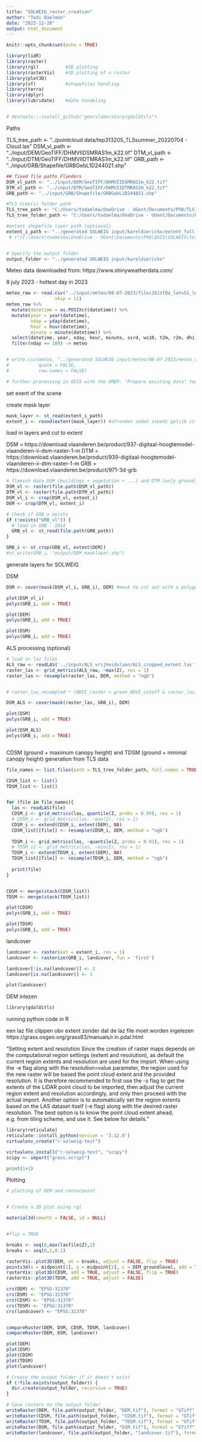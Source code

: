 ```yaml
---
title: "SOLWEIG_raster_creation"
author: "Todi Daelman"
date: "2023-12-20"
output: html_document
---
```


```r
knitr::opts_chunk$set(echo = TRUE)

library(lidR)
library(raster)
library(rgl)          #3D plotting
library(rasterVis)    #3D plotting of a raster
library(plot3D)
library(sf)           #shapefiles handling
library(terra)
library(dplyr)
library(lubridate)    #date handeling


# devtools:::install_github("gearslaboratory/gdalUtils")

```

Paths

TLS_tree_path <- "../pointcloud data/tep313205_TLSsummer_20220704 - Cloud.las"
DSM_vl_path <- "../input/DEM/GeoTIFF/DHMVIIDSMRAS1m_k22.tif"
DTM_vl_path <- "../input/DTM/GeoTIFF/DHMVIIDTMRAS1m_k22.tif"
GRB_path <- "../input/GRB/Shapefile/GRBGebL1D244021.shp"

```r
## fixed file paths Flanders
DSM_vl_path <- "../input/DEM/GeoTIFF/DHMVIIDSMRAS1m_k22.tif"
DTM_vl_path <- "../input/DTM/GeoTIFF/DHMVIIDTMRAS1m_k22.tif"
GRB_path <- "../input/GRB/Shapefile/GRBGebL1D244021.shp"

#TLS tree(s) folder path
TLS_tree_path <- "C:/Users/todaelma/OneDrive - UGent/Documents/PhD/TLS trees/summer2021/kareldierickx_2/bomengeknipt - POINTCLOUDS - kareldierickx_tree1.las"
TLS_tree_folder_path <- "C:/Users/todaelma/OneDrive - UGent/Documents/PhD/TLS trees/summer2021/kareldierickx_processed/"

#extent shapefile layer path (optional)
extent_i_path <- "../generated SOLWEIG input/kareldierickx/extent_full.shp"
 # r"(C:\Users\todaelma\OneDrive - UGent\Documents\PhD\QGIS\SOLWEIG\test-Gent\generated SOLWEIG input\kareldierickx\street_extent_NS.shp)"


# Specify the output folder
output_folder <- "../generated SOLWEIG input/kareldierickx"

```

Meteo data downloaded from: https://www.shinyweatherdata.com/

8 july 2023 - hottest day in 2023
```r
meteo_raw <- read.csv("../input/meteo/08-07-2023/filec2611f0a_lat=51_lng=3.75_period=20230708-20230709.csv",
                  skip = 11)
meteo_raw %>%
  mutate(datetime = as.POSIXct(datetime)) %>%
  mutate(year = year(datetime),
         nday = yday(datetime),
         hour = hour(datetime),
         minute = minute(datetime)) %>%
  select(datetime, year, nday, hour, minute, ssrd, ws10, t2m, r2m, dhi, dni) %>%
  filter(nday == 189) -> meteo


# write.csv(meteo, "../generated SOLWEIG input/meteo/08-07-2023/meteo_unprocessed.csv",
#           quote = FALSE,
#           row.names = FALSE)

# further processing in QGIS with the UMEP: "Prepare existing data" tool

```


set exent of the scene

create mask layer

```r

mask_layer <- st_read(extent_i_path)
extent_i <- round(extent(mask_layer)) #afronden zodat steeds gelijk is overal

```


load in layers and cut to extent

DSM = https://download.vlaanderen.be/product/937-digitaal-hoogtemodel-vlaanderen-ii-dsm-raster-1-m
DTM = https://download.vlaanderen.be/product/939-digitaal-hoogtemodel-vlaanderen-ii-dtm-raster-1-m 
GRB = https://download.vlaanderen.be/product/971-3d-grb


```r
# flemish data DSM (buildings + vegetation + ...) and DTM (only ground) - 2014
DSM_vl <- raster(file.path(DSM_vl_path))
DTM_vl <- raster(file.path(DTM_vl_path))
DSM_vl_i <- crop(DSM_vl, extent_i)
DEM <- crop(DTM_vl, extent_i)

# Check if GRB_x exists
if (!exists("GRB_vl")) {
  # load in GRB - 2014
  GRB_vl <- st_read(file.path(GRB_path))
}

GRB_i <- st_crop(GRB_vl, extent(DEM))
#st_write(GRB_i, "output/DEM_masklayer.shp")

```

generate layers for SOLWEIG


DSM
```r

DSM <- cover(mask(DSM_vl_i, GRB_i), DEM) #mask to cut out with a polygon mask layer, cover to fill in NA values with values of DEM

plot(DSM_vl_i)
polys(GRB_i, add = TRUE)

plot(DEM)
polys(GRB_i, add = TRUE)

plot(DSM)
polys(GRB_i, add = TRUE)


```


ALS processing (optional)
```r

# load in laz files
ALS_raw <- readLAS('../input/ALS_vrijheidslaan/ALS_cropped_extent.las')
raster_las <- grid_metrics(ALS_raw, ~max(Z), res = 1)
raster_las <- resample(raster_las, DEM, method = "ngb")


# raster_las_resampled * (NDVI_raster > green_NDVI_cutoff & raster_las_resampled > z_min)

DSM_ALS <- cover(mask(raster_las, GRB_i), DEM)

plot(DSM)
polys(GRB_i, add = TRUE)

plot(DSM_ALS)
polys(GRB_i, add = TRUE)



```



CDSM (ground + maximum canopy height) and TDSM (ground + minimal canopy height) generation from TLS data
```r
file_names <- list.files(path = TLS_tree_folder_path, full.names = TRUE)

CDSM_list <- list()
TDSM_list <- list()


for (file in file_names){
  las <- readLAS(file)
  CDSM_i <- grid_metrics(las, quantile(Z, probs = 0.99), res = 1)
  # CDSM_i <- grid_metrics(las, ~max(Z), res = 1)
  CDSM_i <- extend(CDSM_i, extent(DEM), NA)
  CDSM_list[[file]] <- resample(CDSM_i, DEM, method = "ngb")
  
  TDSM_i <- grid_metrics(las, ~quantile(Z, probs = 0.01), res = 1)
  # TDSM_i2 <- grid_metrics(las, ~min(Z), res = 1)
  TDSM_i <- extend(TDSM_i, extent(DEM), NA)
  TDSM_list[[file]] <- resample(TDSM_i, DEM, method = "ngb")
  
  print(file)
}


CDSM <- merge(stack(CDSM_list))
TDSM <- merge(stack(TDSM_list))

plot(CDSM)
polys(GRB_i, add = TRUE)

plot(TDSM)
polys(GRB_i, add = TRUE)


```



landcover

```r

landcover <- raster(ext = extent_i, res = 1)
landcover <- rasterize(GRB_i, landcover, fun = 'first')

landcover[!is.na(landcover)] <- 2
landcover[is.na(landcover)] <- 1

plot(landcover)

```


DEM inlezen

```r
library(gdalUitls)


```


running python code in R

een laz file clippen obv extent zonder dat de laz file moet worden ingelezen
https://grass.osgeo.org/grass83/manuals/r.in.pdal.html 

"Setting extent and resolution
Since the creation of raster maps depends on the computational region settings (extent and resolution), as default the current region extents and resolution are used for the import. When using the -e flag along with the resolution=value parameter, the region used for the new raster will be based the point cloud extent and the provided resolution. It is therefore recommended to first use the -s flag to get the extents of the LiDAR point cloud to be imported, then adjust the current region extent and resolution accordingly, and only then proceed with the actual import. Another option is to automatically set the region extents based on the LAS dataset itself (-e flag) along with the desired raster resolution. The best option is to know the point cloud extent ahead, e.g. from tiling scheme, and use it. See below for details."


```r
library(reticulate)
reticulate::install_python(version = '3.12.0')
virtualenv_create("r-solweig-test")

virtualenv_install("r-solweig-test", "scipy")
scipy <- import("grass.script")
```


```python


print(1+1)
```
Plotting

```r

# plotting of DEM and centerpoint


# Create a 3D plot using rgl

material3d(smooth = FALSE, id = NULL)


#flip = TRUE

breaks <- seq(0,max(lasfile$Z),2)
breaks <- seq(0,1,0.1)

rasterVis::plot3D(DEM, at = breaks, adjust = FALSE, flip = TRUE)
points3d(x = midpoint[1], y = midpoint[2], z = DEM_groundlevel, add = TRUE, flip = TRUE)
rasterVis::plot3D(CDSM, add = TRUE, adjust = FALSE, flip = TRUE)
rasterVis::plot3D(TDSM, add = TRUE, adjust = FALSE)


```

```r
crs(DEM) <- "EPSG:31370"
crs(DSM) <- "EPSG:31370"
crs(CDSM) <- "EPSG:31370"
crs(TDSM) <- "EPSG:31370"
crs(landcover) <- "EPSG:31370"


compareRaster(DEM, DSM, CDSM, TDSM, landcover)
compareRaster(DEM, DSM, landcover)

plot(DEM)
plot(DSM)
plot(CDSM)
plot(TDSM)
plot(landcover)

```



```r

# Create the output folder if it doesn't exist
if (!file.exists(output_folder)) {
  dir.create(output_folder, recursive = TRUE)
}

# Save rasters to the output folder
writeRaster(DEM, file.path(output_folder, "DEM.tif"), format = "GTiff", overwrite = TRUE)
writeRaster(CDSM, file.path(output_folder, "CDSM.tif"), format = "GTiff", overwrite = TRUE)
writeRaster(TDSM, file.path(output_folder, "TDSM.tif"), format = "GTiff", overwrite = TRUE)
writeRaster(DSM, file.path(output_folder, "DSM.tif"), format = "GTiff", overwrite = TRUE)
writeRaster(landcover, file.path(output_folder, "landcover.tif"), format = "GTiff", overwrite = TRUE)

```




